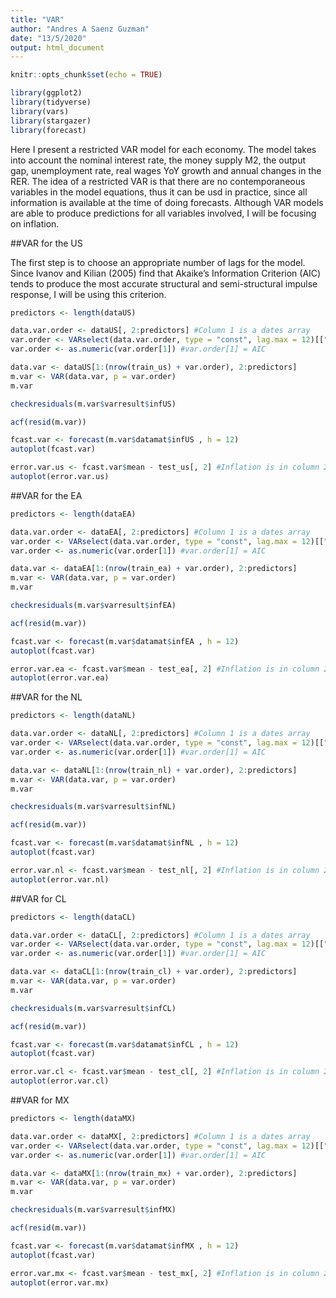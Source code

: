 ---
title: "VAR"
author: "Andres A Saenz Guzman"
date: "13/5/2020"
output: html_document
---

```{r setup, include=FALSE}
knitr::opts_chunk$set(echo = TRUE)
```

```{r libraries, results='hide'}
library(ggplot2)
library(tidyverse)
library(vars)
library(stargazer)
library(forecast)
```


Here I present a restricted VAR model for each economy. The model takes into account the nominal interest rate, the money supply M2, the output gap, unemployment rate, real wages YoY growth and annual changes in the RER. The idea of a restricted VAR is that there are no contemporaneous variables in the model equations, thus it can be usd in practice, since all information is available at the time of doing forecasts. Although VAR models are able to produce predictions for all variables involved, I will be focusing on inflation.

##VAR for the US

The first step is to choose an appropriate number of lags for the model. Since Ivanov and Kilian (2005) find that Akaike's Information Criterion (AIC) tends to produce the most accurate structural and semi-structural impulse response, I will be using this criterion.

```{r VAR US}
predictors <- length(dataUS)

data.var.order <- dataUS[, 2:predictors] #Column 1 is a dates array
var.order <- VARselect(data.var.order, type = "const", lag.max = 12)[["selection"]]
var.order <- as.numeric(var.order[1]) #var.order[1] = AIC

data.var <- dataUS[1:(nrow(train_us) + var.order), 2:predictors]
m.var <- VAR(data.var, p = var.order) 
m.var

checkresiduals(m.var$varresult$infUS)

acf(resid(m.var))

fcast.var <- forecast(m.var$datamat$infUS , h = 12)
autoplot(fcast.var)

error.var.us <- fcast.var$mean - test_us[, 2] #Inflation is in column 2
autoplot(error.var.us)
```


##VAR for the EA

```{r VAR EA}
predictors <- length(dataEA)

data.var.order <- dataEA[, 2:predictors] #Column 1 is a dates array
var.order <- VARselect(data.var.order, type = "const", lag.max = 12)[["selection"]]
var.order <- as.numeric(var.order[1]) #var.order[1] = AIC

data.var <- dataEA[1:(nrow(train_ea) + var.order), 2:predictors]
m.var <- VAR(data.var, p = var.order) 
m.var

checkresiduals(m.var$varresult$infEA)

acf(resid(m.var))

fcast.var <- forecast(m.var$datamat$infEA , h = 12)
autoplot(fcast.var)

error.var.ea <- fcast.var$mean - test_ea[, 2] #Inflation is in column 2
autoplot(error.var.ea)
```




##VAR for the NL

```{r VAR NL}
predictors <- length(dataNL)

data.var.order <- dataNL[, 2:predictors] #Column 1 is a dates array
var.order <- VARselect(data.var.order, type = "const", lag.max = 12)[["selection"]]
var.order <- as.numeric(var.order[1]) #var.order[1] = AIC

data.var <- dataNL[1:(nrow(train_nl) + var.order), 2:predictors]
m.var <- VAR(data.var, p = var.order) 
m.var

checkresiduals(m.var$varresult$infNL)

acf(resid(m.var))

fcast.var <- forecast(m.var$datamat$infNL , h = 12)
autoplot(fcast.var)

error.var.nl <- fcast.var$mean - test_nl[, 2] #Inflation is in column 2
autoplot(error.var.nl)
```



##VAR for CL
```{r VAR CL}
predictors <- length(dataCL)

data.var.order <- dataCL[, 2:predictors] #Column 1 is a dates array
var.order <- VARselect(data.var.order, type = "const", lag.max = 12)[["selection"]]
var.order <- as.numeric(var.order[1]) #var.order[1] = AIC

data.var <- dataCL[1:(nrow(train_cl) + var.order), 2:predictors]
m.var <- VAR(data.var, p = var.order) 
m.var

checkresiduals(m.var$varresult$infCL)

acf(resid(m.var))

fcast.var <- forecast(m.var$datamat$infCL , h = 12)
autoplot(fcast.var)

error.var.cl <- fcast.var$mean - test_cl[, 2] #Inflation is in column 2
autoplot(error.var.cl)
```

##VAR for MX

```{r VAR MX}
predictors <- length(dataMX)

data.var.order <- dataMX[, 2:predictors] #Column 1 is a dates array
var.order <- VARselect(data.var.order, type = "const", lag.max = 12)[["selection"]]
var.order <- as.numeric(var.order[1]) #var.order[1] = AIC

data.var <- dataMX[1:(nrow(train_mx) + var.order), 2:predictors]
m.var <- VAR(data.var, p = var.order) 
m.var

checkresiduals(m.var$varresult$infMX)

acf(resid(m.var))

fcast.var <- forecast(m.var$datamat$infMX , h = 12)
autoplot(fcast.var)

error.var.mx <- fcast.var$mean - test_mx[, 2] #Inflation is in column 2
autoplot(error.var.mx)
```
